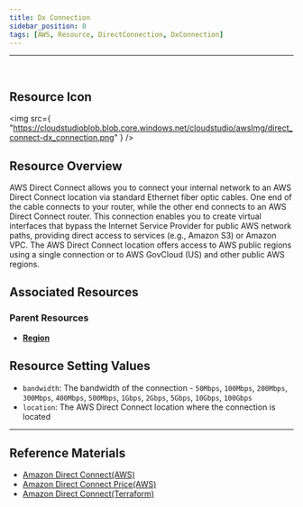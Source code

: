 ```yaml
---
title: Dx Connection
sidebar_position: 0
tags: [AWS, Resource, DirectConnection, DxConnection]
---
```


<hr />
<br />

## Resource Icon

<img
    src={
        "https://cloudstudioblob.blob.core.windows.net/cloudstudio/awsImg/direct_connect-dx_connection.png"
    }
/>

## Resource Overview

AWS Direct Connect allows you to connect your internal network to an AWS Direct Connect location via standard Ethernet fiber optic cables. 
One end of the cable connects to your router, while the other end connects to an AWS Direct Connect router. This connection enables you to create virtual interfaces that bypass the Internet Service Provider for public AWS network paths, providing direct access to services (e.g., Amazon S3) or Amazon VPC. 
The AWS Direct Connect location offers access to AWS public regions using a single connection or to AWS GovCloud (US) and other public AWS regions.

## Associated Resources

### Parent Resources

-   [**Region**](https://docs.cstudio.app/docs/resource/aws/Base/Region)

## Resource Setting Values

-   `bandwidth`: The bandwidth of the connection - `50Mbps`, `100Mbps`, `200Mbps`, `300Mbps`, `400Mbps`, `500Mbps`, `1Gbps`, `2Gbps`, `5Gbps`, `10Gbps`, `100Gbps`
-   `location`: The AWS Direct Connect location where the connection is located

---

## Reference Materials

-   [Amazon Direct Connect(AWS)](https://docs.aws.amazon.com/ko_kr/directconnect/latest/UserGuide/Welcome.html)
-   [Amazon Direct Connect Price(AWS)](https://aws.amazon.com/ko/directconnect/pricing/?nc2=type_a)
-   [Amazon Direct Connect(Terraform)](https://registry.terraform.io/providers/hashicorp/aws/latest/docs/resources/dx_connection)
